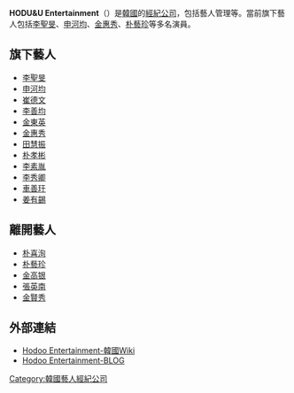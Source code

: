 {{Infobox Company 
|company_name = HODU&U Entertainment
|company_name_en  = 
|company_logo = 
|company_type = 
|original_text = 
|market_information = 
|foundation = 
|location = {{KOR}}[[首爾特別市|首爾特別市]][[永登浦區|永登浦區]]{{link-ko|汝矣島洞|여의도동}}28-3
|CEO = 崔存浩
|predecessor = 
|founder = 
|industry = 
|products = 
|services = 歌手演員經紀管理
|capital = 
|revenue = 
|operating_income =
|profit =
|total_asset =
|net_asset =
|market_value =	
|num_employees =
|P/E ratio =
|earnings per share =
|Net asset value =
|accounting_period =
|parent =
|major_shareholder = 
|divisions =
|subsid = 
|homepage = 
|telephone_no = 
|footnotes = 
|slogan = 
|width = 模板寬度
}}

'''HODU&U Entertainment'''（{{lang-ko|'''호두 엔터테인먼트'''}}）是[[韓國|韓國]]的[[經紀公司|經紀公司]]，包括藝人管理等。當前旗下藝人包括[[李聖旻|李聖旻]]、[[申河均|申河均]]、[[金惠秀|金惠秀]]、[[朴藝珍|朴藝珍]]等多名演員。

== 旗下藝人 ==
*[[李聖旻|李聖旻]]
*[[申河均|申河均]]
*[[崔德文|崔德文]]
*[[李善均|李善均]]
*[[金東英|金東英]]
*[[金惠秀|金惠秀]]
*[[田慧振|田慧振]]
*[[朴孝彬|朴孝彬]]
*[[李素胤|李素胤]]
*[[李秀卿|李秀卿]]
*[[車善玗|車善玗]]
*[[姜有錫|姜有錫]]

== 離開藝人 ==
*[[朴喜洵|朴喜洵]]
*[[朴藝珍|朴藝珍]]
*[[金高银|金高银]]
*[[張英南|張英南]]
*[[金賢秀|金賢秀]]

== 外部連結 ==
*[https://ko.wikipedia.org/wiki/%ED%98%B8%EB%91%90_%EC%97%94%ED%84%B0%ED%85%8C%EC%9D%B8%EB%A8%BC%ED%8A%B8 Hodoo Entertainment-韓國Wiki]{{Wayback|url=https://ko.wikipedia.org/wiki/%ED%98%B8%EB%91%90_%EC%97%94%ED%84%B0%ED%85%8C%EC%9D%B8%EB%A8%BC%ED%8A%B8 |date=20151026133841 }}{{ko}}
*[https://post.naver.com/hoduent Hodoo Entertainment-BLOG]{{Wayback|url=https://post.naver.com/hoduent |date=20200216084810 }}{{ko}}

{{Hodoo Entertainment}}
[[Category:韓國藝人經紀公司|Category:韓國藝人經紀公司]]